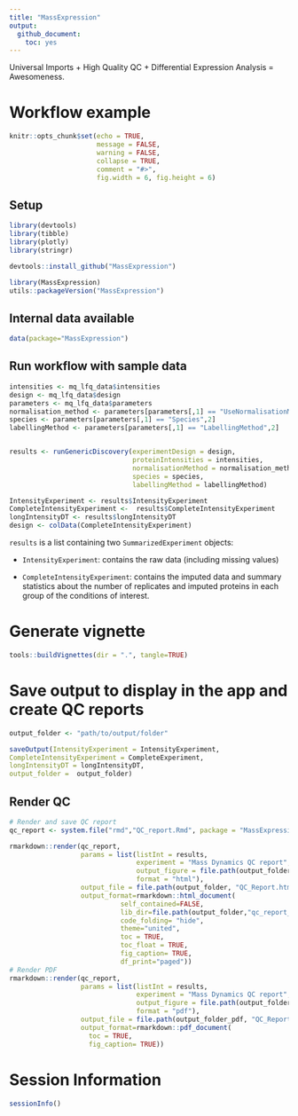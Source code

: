 ```yaml
---
title: "MassExpression"
output:
  github_document:
    toc: yes
---
```


Universal Imports + High Quality QC + Differential Expression Analysis = Awesomeness. 

# Workflow example

```r
knitr::opts_chunk$set(echo = TRUE,
                      message = FALSE,
                      warning = FALSE,
                      collapse = TRUE,
                      comment = "#>", 
                      fig.width = 6, fig.height = 6)
```


## Setup 

```r
library(devtools)
library(tibble)
library(plotly)
library(stringr)
```

```r
devtools::install_github("MassExpression")
```


```r
library(MassExpression)
utils::packageVersion("MassExpression")
```

## Internal data available 

```r
data(package="MassExpression")
```


## Run workflow with sample data


```r
intensities <- mq_lfq_data$intensities
design <- mq_lfq_data$design
parameters <- mq_lfq_data$parameters
normalisation_method <- parameters[parameters[,1] == "UseNormalisationMethod",2]
species <- parameters[parameters[,1] == "Species",2]
labellingMethod <- parameters[parameters[,1] == "LabellingMethod",2]


results <- runGenericDiscovery(experimentDesign = design, 
                               proteinIntensities = intensities, 
                               normalisationMethod = normalisation_method, 
                               species = species, 
                               labellingMethod = labellingMethod)

IntensityExperiment <- results$IntensityExperiment
CompleteIntensityExperiment <-  results$CompleteIntensityExperiment
longIntensityDT <- results$longIntensityDT
design <- colData(CompleteIntensityExperiment)
```


`results` is a list containing two `SummarizedExperiment` objects:

  - `IntensityExperiment`: contains the raw data (including missing values)
  
  - `CompleteIntensityExperiment`: contains the imputed data and summary statistics about the number of replicates and imputed proteins in each group of the conditions of interest. 


# Generate vignette

```r
tools::buildVignettes(dir = ".", tangle=TRUE)
```


# Save output to display in the app and create QC reports

```r
output_folder <- "path/to/output/folder"

saveOutput(IntensityExperiment = IntensityExperiment, 
CompleteIntensityExperiment = CompleteExperiment,
longIntensityDT = longIntensityDT, 
output_folder =  output_folder)
```

## Render QC 

```r
# Render and save QC report 
qc_report <- system.file("rmd","QC_report.Rmd", package = "MassExpression")

rmarkdown::render(qc_report,
                  params = list(listInt = results,
                                experiment = "Mass Dynamics QC report",
                                output_figure = file.path(output_folder, "figure_html/"),
                                format = "html"),
                  output_file = file.path(output_folder, "QC_Report.html"),
                  output_format=rmarkdown::html_document(
                            self_contained=FALSE,
                            lib_dir=file.path(output_folder,"qc_report_files"),
                            code_folding= "hide",
                            theme="united",
                            toc = TRUE,
                            toc_float = TRUE,
                            fig_caption= TRUE,
                            df_print="paged"))
# Render PDF
rmarkdown::render(qc_report,
                  params = list(listInt = results,
                                experiment = "Mass Dynamics QC report",
                                output_figure = file.path(output_folder_pdf, "figure_pdf/"),
                                format = "pdf"),
                  output_file = file.path(output_folder_pdf, "QC_Report.pdf"),
                  output_format=rmarkdown::pdf_document(
                    toc = TRUE,
                    fig_caption= TRUE))
```



# Session Information

```r
sessionInfo()
```
